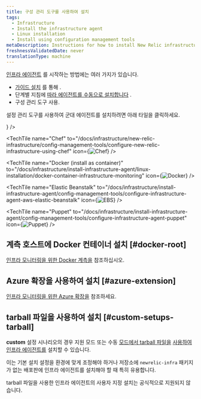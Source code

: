 ```yaml
---
title: 구성 관리 도구를 사용하여 설치
tags:
  - Infrastructure
  - Install the infrastructure agent
  - Linux installation
  - Install using configuration management tools
metaDescription: Instructions for how to install New Relic infrastructure monitoring for Linux systems using configuration management tools.
freshnessValidatedDate: never
translationType: machine
---
```


[인프라 에이전트](/docs/infrastructure/infrastructure-monitoring/get-started/get-started-infrastructure-monitoring/) 를 시작하는 방법에는 여러 가지가 있습니다.

* [가이드 설치](/docs/new-relic-one/use-new-relic-one/cross-product-functions/install-configure/new-relic-guided-install-overview/) 를 통해 .
* 단계별 지침에 [따라 에이전트를 수동으로 설치합니다](/docs/infrastructure/install-infrastructure-agent/linux-installation/install-infrastructure-monitoring-agent-linux#manual-install) .
* 구성 관리 도구 사용.

설정 관리 도구를 사용하여 군대 에이전트를 설치하려면 아래 타일을 클릭하세요.

<TechTileGrid>
  <TechTile name="Ansible" to="/docs/infrastructure/new-relic-infrastructure/config-management-tools/configure-new-relic-infrastructure-using-ansible" icon={<img src="/images/os_icon_ansible-red.webp" alt="Ansible" variant="TechTile"/>} />

  <TechTile name="Chef" to="/docs/infrastructure/new-relic-infrastructure/config-management-tools/configure-new-relic-infrastructure-using-chef" icon={<img src="/images/os_icon_chef.webp" alt="Chef" variant="TechTile"/>} />

  <TechTile name="Docker (install as container)" to="/docs/infrastructure/install-infrastructure-agent/linux-installation/docker-container-infrastructure-monitoring" icon={<img src="/images/os_icon_docker.webp" alt="Docker" variant="TechTile"/>} />

  <TechTile name="Elastic Beanstalk" to="/docs/infrastructure/install-infrastructure-agent/config-management-tools/configure-infrastructure-agent-aws-elastic-beanstalk" icon={<img src="/images/os_icon_ebs.webp" alt="EBS" variant="TechTile"/>} />

  <TechTile name="Puppet" to="/docs/infrastructure/install-infrastructure-agent/config-management-tools/configure-infrastructure-agent-puppet" icon={<img src="/images/os_icon_puppet.webp" alt="Puppet" variant="TechTile"/>} />
</TechTileGrid>

## 계측 호스트에 Docker 컨테이너 설치 [#docker-root]

[인프라 모니터링을 위한 Docker 계측을](/docs/infrastructure/new-relic-infrastructure/data-instrumentation/docker-instrumentation-infrastructure) 참조하십시오.

## Azure 확장을 사용하여 설치 [#azure-extension]

[인프라 모니터링을 위한 Azure 확장을](/docs/infrastructure/install-infrastructure-agent/linux-installation/azure-extensions-infrastructure) 참조하세요.

## tarball 파일을 사용하여 설치 [#custom-setups-tarball]

<DNT>**custom**</DNT> 설정 시나리오의 경우 지원 모드 또는 [](/docs/infrastructure/install-configure-manage-infrastructure/linux-installation/tarball-assisted-install-infrastructure-linux)수동 [모드에서 tarball 파일을](https://download.newrelic.com/infrastructure_agent/binaries/linux/) [사용하여 인프라 에이전트를](/docs/infrastructure/install-configure-manage-infrastructure/linux-installation/tarball-manual-install-infrastructure-linux) 설치할 수 있습니다.

이는 기본 설치 설정을 환경에 맞게 조정해야 하거나 저장소에 `newrelic-infra` 패키지가 없는 배포판에 인프라 에이전트를 설치해야 할 때 특히 유용합니다.

<Callout variant="important">
  tarball 파일을 사용한 인프라 에이전트의 사용자 지정 설치는 공식적으로 지원되지 않습니다.
</Callout>